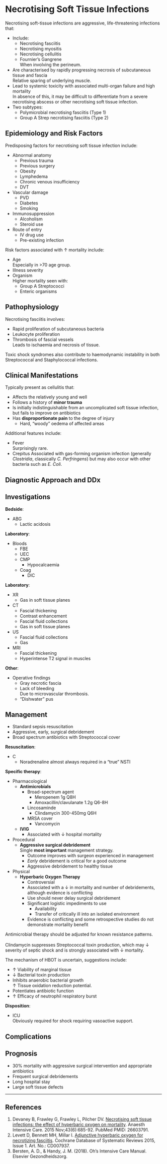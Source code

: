 # Necrotising Soft Tissue Infections 

Necrotising soft-tissue infections are aggressive, life-threatening infections that:

* Include:
	* Necrotising fasciitis
	* Necrotising myositis
	* Necrotising cellulitis
	* Fournier's Gangrene\
	When involving the perineum.
* Are characterised by rapidly progressing necrosis of subcutaneous tissue and fascia\
Relative sparing of underlying muscle.
* Lead to systemic toxicity with associated multi-organ failure and high mortality\
In absence of this, it may be difficult to differentiate from a severe necrotising abscess or other necrotising soft tissue infection.
* Two subtypes:
	* Polymicrobial necrotising fasciitis (Type 1)
	* Group A Strep necrotising fasciitis (Type 2)


## Epidemiology and Risk Factors

Predisposing factors for necrotising soft tissue infection include:

* Abnormal anatomy
	* Previous trauma
	* Previous surgery
	* Obesity
	* Lymphedema
	* Chronic venous insufficiency
	* DVT
* Vascular damage
	* PVD
	* Diabetes
	* Smoking
* Immunosuppression
	* Alcoholism
	* Steroid use
* Route of entry
	* IV drug use
	* Pre-existing infection


Risk factors associated with ↑ mortality include:

* Age\
Especially in >70 age group.
* Illness severity
* Organism\
Higher mortality seen with:
	* Group A Streptococci
	* Enteric organisms

## Pathophysiology

Necrotising fasciitis involves:

* Rapid proliferation of subcutaneous bacteria
* Leukocyte proliferation
* Thrombosis of fascial vessels\
Leads to ischaemia and necrosis of tissue.


Toxic shock syndromes also contribute to haemodynamic instability in both Streptococcal and Staphylococcal infections.


## Clinical Manifestations

Typically present as cellulitis that:

* Affects the relatively young and well
* Follows a history of **minor trauma**
* Is initially indistinguishable from an uncomplicated soft tissue infection, but fails to improve on antibiotics
* Has **disproportionate pain** to the degree of injury
	* Hard, "woody" oedema of affected areas


Additional features include:

* Fever\
Surprisingly rare.
* Crepitus
Associated with gas-forming organism infection (generally *Clostridia*, classically *C. Perfringens*) but may also occur with other bacteria such as *E. Coli*.


## Diagnostic Approach and DDx



## Investigations

**Bedside**:

* ABG
	* Lactic acidosis


**Laboratory**:

* Bloods
	* FBE
	* UEC
	* CMP
		* Hypocalcaemia
	* Coag
		* DIC


**Laboratory**:

* XR
	* Gas in soft tissue planes
* CT
	* Fascial thickening
	* Contrast enhancement
	* Fascial fluid collections
	* Gas in soft tissue planes
* US
	* Fascial fluid collections
	* Gas
* MRI
	* Fascial thickening
	* Hyperintense T2 signal in muscles


**Other**:

* Operative findings
	* Gray necrotic fascia
	* Lack of bleeding\
	Due to microvascular thrombosis.
	* "Dishwater" pus


## Management

:::priority
* Standard sepsis resuscitation
* Aggressive, early, surgical debridement
* Broad spectrum antibiotics with Streptococcal cover
:::

**Resuscitation**:

* C
	* Noradrenaline almost always required in a "true" NSTI


**Specific therapy**:

* Pharmacological
	* **Antimicrobials**
		* Broad-spectrum agent\
			* Meropenem 1g Q8H
			* Amoxacillin/clavulanate 1.2g Q6-8H
		* Lincosaminde\
			* Clindamycin 300-450mg Q6H
		* MRSA cover
			* Vancomycin
	* **IVIG**
		* Associated with ↓ hospital mortality
* Procedural
	* **Aggressive surgical debridement**\
	Single **most important** management strategy.
		* Outcome improves with surgeon experienced in management
		* *Early* debridement is critical for a good outcome
		* Aggressive debridement to healthy tissue
* Physical
	* **Hyperbaric Oxygen Therapy**
		* Controversial
		* Associated with a ↓ in mortality and number of debridements, although evidence is conflicting
		* Use should never delay surgical debridement
		* Significant logistic impediments to use
			* Availability
			* Transfer of critically ill into an isolated environment
		* Evidence is conflicting and some retrospective studies do not demonstrate mortality benefit

:::column-margin
Antimicrobial therapy should be adjusted for known resistance patterns.\
\
Clindamycin suppresses Streptococcal toxin production, which may ↓ severity of septic shock and is strongly associated with ↓ mortality.
:::

:::column-margin
The mechanism of HBOT is uncertain, suggestions include:

* ↑ Viability of marginal tissue
* ↓ Bacterial toxin production
* Inhibits anaerobic bacterial growth\
↑ Tissue oxidation reduction potential.
* Potentiates antibiotic function
* ↑ Efficacy of neutrophil respiratory burst
:::


**Disposition**:

* ICU\
Obviously required for shock requiring vasoactive support.


## Complications


## Prognosis

* 30% mortality with aggressive surgical intervention and appropriate antibiotics
* Frequent surgical debridements
* Long hospital stay
* Large soft tissue defects

---

## References


1. Devaney B, Frawley G, Frawley L, Pilcher DV. [Necrotising soft tissue infections: the effect of hyperbaric oxygen on mortality](https://www.ncbi.nlm.nih.gov/pubmed/26603791). Anaesth Intensive Care. 2015 Nov;43(6):685-92. PubMed PMID: 26603791.
2. Levett D, Bennett MH, Millar I. [Adjunctive hyperbaric oxygen for necrotizing fasciitis](http://cochranelibrary-wiley.com/doi/10.1002/14651858.CD007937.pub2/full). Cochrane Database of Systematic Reviews 2015, Issue 1. Art. No.: CD007937.
3. Bersten, A. D., & Handy, J. M. (2018). Oh’s Intensive Care Manual. Elsevier Gezondheidszorg.